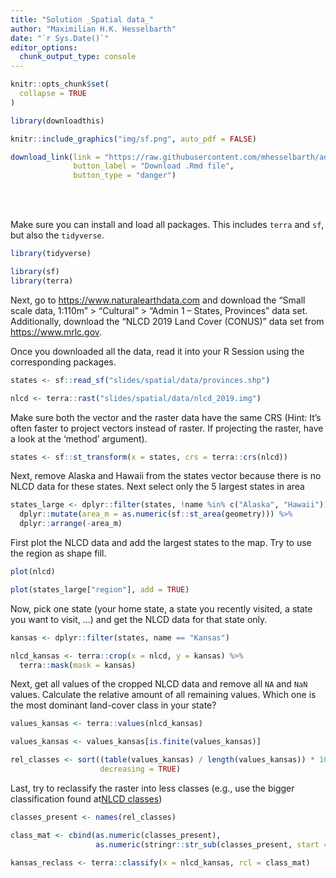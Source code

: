 ```yaml
---
title: "Solution _Spatial data_"
author: "Maximilian H.K. Hesselbarth"
date: "`r Sys.Date()`"
editor_options: 
  chunk_output_type: console
---
```


```r
knitr::opts_chunk$set(
  collapse = TRUE
)

library(downloadthis)
```

```r
knitr::include_graphics("img/sf.png", auto_pdf = FALSE)
```

```r
download_link(link = "https://raw.githubusercontent.com/mhesselbarth/advanced-r-workshop/main/solution_spatial.Rmd",
              button_label = "Download .Rmd file", 
              button_type = "danger")
```

<br><br>

Make sure you can install and load all packages. This includes `terra` and `sf`, but also the `tidyverse`.

```r
library(tidyverse)

library(sf)
library(terra)
```

Next, go to [https://www.naturalearthdata.com](https://www.naturalearthdata.com) and download the "Small scale data, 1:110m" > "Cultural" > "Admin 1 – States, Provinces" data set. Additionally, download the 
"NLCD 2019 Land Cover (CONUS)" data set from [https://www.mrlc.gov](https://www.mrlc.gov). 

Once you downloaded all the data, read it into your R Session using the corresponding packages.

```r
states <- sf::read_sf("slides/spatial/data/provinces.shp")

nlcd <- terra::rast("slides/spatial/data/nlcd_2019.img")
```

Make sure both the vector and the raster data have the same CRS (Hint: It's often faster to project vectors instead of raster. If projecting the raster, have a look at the 'method' argument).

```r
states <- sf::st_transform(x = states, crs = terra::crs(nlcd))
```

Next, remove Alaska and Hawaii from the states vector because there is no NLCD data for these states. Next select only the 5 largest states in area

```r
states_large <- dplyr::filter(states, !name %in% c("Alaska", "Hawaii")) %>% 
  dplyr::mutate(area_m = as.numeric(sf::st_area(geometry))) %>% 
  dplyr::arrange(-area_m)
```

First plot the NLCD data and add the largest states to the map. Try to use the region as shape fill.

```r
plot(nlcd)

plot(states_large["region"], add = TRUE)
```

Now, pick one state (your home state, a state you recently visited, a state you want to visit, ...) and get the NLCD data for that state only.

```r
kansas <- dplyr::filter(states, name == "Kansas")

nlcd_kansas <- terra::crop(x = nlcd, y = kansas) %>% 
  terra::mask(mask = kansas)
```

Next, get all values of the cropped NLCD data and remove all `NA` and `NaN` values. Calculate the relative amount of all remaining values. Which one is the most dominant land-cover class in your state?

```r
values_kansas <- terra::values(nlcd_kansas)

values_kansas <- values_kansas[is.finite(values_kansas)]

rel_classes <- sort((table(values_kansas) / length(values_kansas)) * 100, 
                    decreasing = TRUE)
```

Last, try to reclassify the raster into less classes (e.g., use the bigger classification found at[NLCD classes](https://www.mrlc.gov/data/legends/national-land-cover-database-class-legend-and-description))

```r
classes_present <- names(rel_classes)

class_mat <- cbind(as.numeric(classes_present), 
                   as.numeric(stringr::str_sub(classes_present, start = 1, end = 1)))

kansas_reclass <- terra::classify(x = nlcd_kansas, rcl = class_mat)
```
